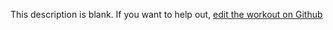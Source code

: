 
  This description is blank. If you want to help out, [edit the workout on Github](https://www.github.com/LiftArcade/exercises/blob/main/exercises/dumbbell-tricep-kickback-description.mdx)